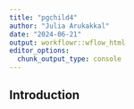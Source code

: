 ---
title: "pgchild4"
author: "Julia Arukakkal"
date: "2024-06-21"
output: workflowr::wflow_html
editor_options:
  chunk_output_type: console
---

## Introduction

```{r}

```


